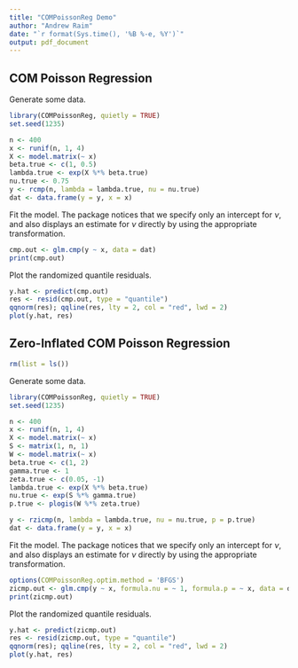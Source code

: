 ```yaml
---
title: "COMPoissonReg Demo"
author: "Andrew Raim"
date: "`r format(Sys.time(), '%B %-e, %Y')`"
output: pdf_document
---
```


## COM Poisson Regression

Generate some data.

```r
library(COMPoissonReg, quietly = TRUE)
set.seed(1235)

n <- 400
x <- runif(n, 1, 4)
X <- model.matrix(~ x)
beta.true <- c(1, 0.5)
lambda.true <- exp(X %*% beta.true)
nu.true <- 0.75
y <- rcmp(n, lambda = lambda.true, nu = nu.true)
dat <- data.frame(y = y, x = x)
```

Fit the model. The package notices that we specify only an intercept for $\nu$, and also displays an estimate for $\nu$ directly by using the appropriate transformation.

```r
cmp.out <- glm.cmp(y ~ x, data = dat)
print(cmp.out)
```

Plot the randomized quantile residuals.

```r
y.hat <- predict(cmp.out)
res <- resid(cmp.out, type = "quantile")
qqnorm(res); qqline(res, lty = 2, col = "red", lwd = 2)
plot(y.hat, res)
```

## Zero-Inflated COM Poisson Regression

```r
rm(list = ls())
```


Generate some data.

```r
library(COMPoissonReg, quietly = TRUE)
set.seed(1235)

n <- 400
x <- runif(n, 1, 4)
X <- model.matrix(~ x)
S <- matrix(1, n, 1)
W <- model.matrix(~ x)
beta.true <- c(1, 2)
gamma.true <- 1
zeta.true <- c(0.05, -1)
lambda.true <- exp(X %*% beta.true)
nu.true <- exp(S %*% gamma.true)
p.true <- plogis(W %*% zeta.true)

y <- rzicmp(n, lambda = lambda.true, nu = nu.true, p = p.true)
dat <- data.frame(y = y, x = x)
```

Fit the model. The package notices that we specify only an intercept for $\nu$, and also displays an estimate for $\nu$ directly by using the appropriate transformation.

```r
options(COMPoissonReg.optim.method = 'BFGS')
zicmp.out <- glm.cmp(y ~ x, formula.nu = ~ 1, formula.p = ~ x, data = dat)
print(zicmp.out)
```

Plot the randomized quantile residuals.

```r
y.hat <- predict(zicmp.out)
res <- resid(zicmp.out, type = "quantile")
qqnorm(res); qqline(res, lty = 2, col = "red", lwd = 2)
plot(y.hat, res)
```